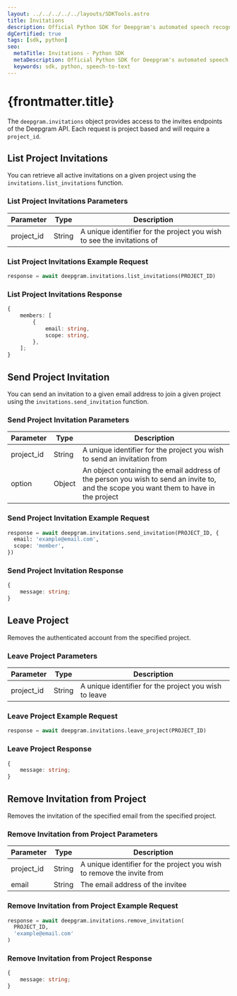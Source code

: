 ```yaml
---
layout: ../../../../../layouts/SDKTools.astro
title: Invitations
description: Official Python SDK for Deepgram's automated speech recognition APIs.
dgCertified: true
tags: [sdk, python]
seo:
  metaTitle: Invitations - Python SDK
  metaDescription: Official Python SDK for Deepgram's automated speech recognition APIs.
  keywords: sdk, python, speech-to-text
---
```


# {frontmatter.title}

The `deepgram.invitations` object provides access to the invites endpoints of the
Deepgram API. Each request is project based and will require a `project_id`.

## List Project Invitations

You can retrieve all active invitations on a given project using the `invitations.list_invitations` function.

### List Project Invitations Parameters

| Parameter  | Type   | Description                                                            |
| ---------- | ------ | ---------------------------------------------------------------------- |
| project_id | String | A unique identifier for the project you wish to see the invitations of |

### List Project Invitations Example Request

```python
response = await deepgram.invitations.list_invitations(PROJECT_ID)
```

### List Project Invitations Response

```ts
{
	members: [
		{
			email: string,
			scope: string,
		},
	];
}
```

## Send Project Invitation

You can send an invitation to a given email address to join a given project using the `invitations.send_invitation` function.

### Send Project Invitation Parameters

| Parameter  | Type   | Description                                                                                                                            |
| ---------- | ------ | -------------------------------------------------------------------------------------------------------------------------------------- |
| project_id | String | A unique identifier for the project you wish to send an invitation from                                                                |
| option     | Object | An object containing the email address of the person you wish to send an invite to, and the scope you want them to have in the project |

### Send Project Invitation Example Request

```python
response = await deepgram.invitations.send_invitation(PROJECT_ID, {
  email: 'example@email.com',
  scope: 'member',
})
```

### Send Project Invitation Response

```ts
{
	message: string;
}
```

## Leave Project

Removes the authenticated account from the specified project.

### Leave Project Parameters

| Parameter  | Type   | Description                                           |
| ---------- | ------ | ----------------------------------------------------- |
| project_id | String | A unique identifier for the project you wish to leave |

### Leave Project Example Request

```python
response = await deepgram.invitations.leave_project(PROJECT_ID)
```

### Leave Project Response

```ts
{
	message: string;
}
```

## Remove Invitation from Project

Removes the invitation of the specified email from the specified project.

### Remove Invitation from Project Parameters

| Parameter  | Type   | Description                                                            |
| ---------- | ------ | ---------------------------------------------------------------------- |
| project_id | String | A unique identifier for the project you wish to remove the invite from |
| email      | String | The email address of the invitee                                       |

### Remove Invitation from Project Example Request

```python
response = await deepgram.invitations.remove_invitation(
  PROJECT_ID,
  'example@email.com'
)
```

### Remove Invitation from Project Response

```ts
{
	message: string;
}
```
